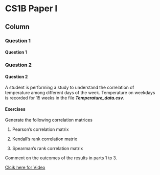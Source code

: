 
CS1B Paper I {data-navmenu="R for Actuarial Statistics"}
==============================================================

Column {.tabset}
--------------------------------


### Question 1
<h4> Question 1</h4>


### Question 2

<h4> Question 2</h4>


A student is performing a study to understand the correlation of temperature among 
different days of the week. 
Temperature on weekdays is recorded for 15 weeks in the file ***Temperature_data.csv***.


#### Exercises
Generate the following correlation matrices

1. Pearson’s correlation matrix 

2. Kendall’s rank correlation matrix

3. Spearman’s rank correlation matrix

Comment on the outcomes of the results in parts 1 to 3.


<a href="https://youtu.be/i96vHJkuH5M"> Clcik here for Video</a>